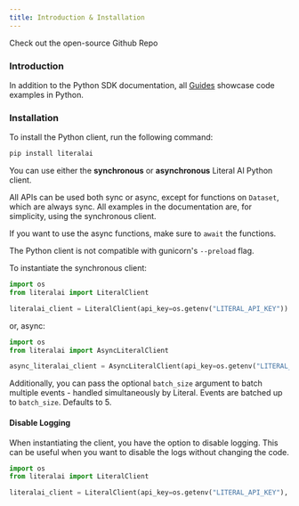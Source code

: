 ```yaml
---
title: Introduction & Installation
---
```


<Card title="Open Source SDK" icon="github" color="#FF0581" href="https://github.com/Chainlit/literalai-python">
  Check out the open-source Github Repo
</Card>

### Introduction
In addition to the Python SDK documentation, all [Guides](/guides/) showcase code examples in Python. 

### Installation
To install the Python client, run the following command:

```bash
pip install literalai
```

You can use either the **synchronous** or **asynchronous** Literal AI Python client.  

All APIs can be used both sync or async, except for functions on `Dataset`, which are always sync. All examples in the documentation are, for simplicity, using the synchronous client.

If you want to use the async functions, make sure to `await` the functions.  

<Warning>The Python client is not compatible with gunicorn's `--preload` flag.</Warning>

To instantiate the synchronous client:

```python
import os
from literalai import LiteralClient

literalai_client = LiteralClient(api_key=os.getenv("LITERAL_API_KEY")) 
```

or, async:

```python
import os
from literalai import AsyncLiteralClient

async_literalai_client = AsyncLiteralClient(api_key=os.getenv("LITERAL_API_KEY")) 
```

Additionally, you can pass the optional `batch_size` argument to batch multiple events - handled simultaneously by Literal. 
Events are batched up to `batch_size`. Defaults to 5.

#### Disable Logging

When instantiating the client, you have the option to disable logging. This can be useful when you want to disable the logs without changing the code. 

```python
import os
from literalai import LiteralClient

literalai_client = LiteralClient(api_key=os.getenv("LITERAL_API_KEY"), disabled=True) # Disable decorators
```
